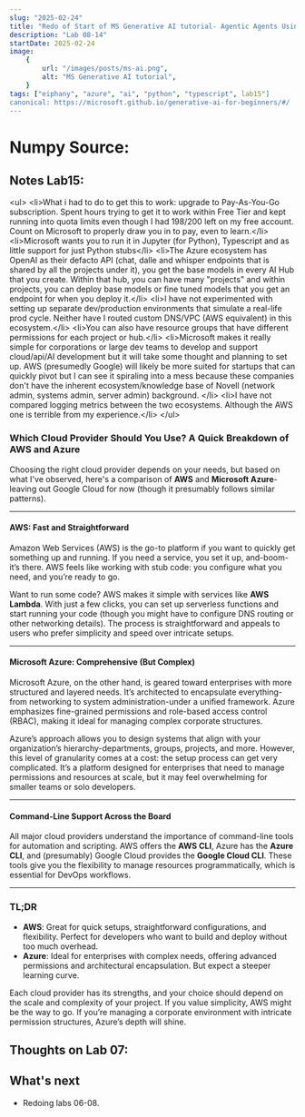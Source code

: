 ```yaml
---
slug: "2025-02-24"
title: "Redo of Start of MS Generative AI tutorial- Agentic Agents Using Azure, Lab 07"
description: "Lab 08-14"
startDate: 2025-02-24
image:
    {
        url: "/images/posts/ms-ai.png",
        alt: "MS Generative AI tutorial",
    }
tags: ["eiphany", "azure", "ai", "python", "typescript", lab15"]
canonical: https://microsoft.github.io/generative-ai-for-beginners/#/
---
```

# Numpy Source:


## Notes Lab15:
&lt;ul&gt;
    &lt;li&gt;What i had to do to get this to work: upgrade to Pay-As-You-Go subscription.  Spent hours trying to get it to work within Free Tier and kept running into quota limits even though I had $198/$200 left on my free account.  Count on Microsoft to properly draw you in to pay, even to learn.&lt;/li&gt;
    &lt;li&gt;Microsoft wants you to run it in Jupyter (for Python), Typescript and as little support for just Python stubs&lt;/li&gt;
    &lt;li&gt;The Azure ecosystem has OpenAI as their defacto API (chat, dalle and whisper endpoints that is shared by all the projects under it), you get the base models in every AI Hub that you create.  Within that hub, you can have many "projects" and within projects, you can deploy base models or fine tuned models that you get an endpoint for when you deploy it.&lt;/li&gt;
    &lt;li&gt;I have not experimented with setting up separate dev/production environments that simulate a real-life prod cycle.  Neither have I routed custom DNS/VPC (AWS equivalent) in this ecosystem.&lt;/li&gt;
    &lt;li&gt;You can also have resource groups that have different permissions for each project or hub.&lt;/li&gt;
    &lt;li&gt;Microsoft makes it really simple for corporations or large dev teams to develop and support cloud/api/AI development but it will take some thought and planning to set up.  AWS (presumedly Google) will likely be more suited for startups that can quickly pivot but I can see it spiraling into a mess because these companies don't have the inherent ecosystem/knowledge base of Novell (network admin, systems admin, server admin) background. &lt;/li&gt;
    &lt;li&gt;I have not compared logging metrics between the two ecosystems.  Although the AWS one is terrible from my experience.&lt;/li&gt;
&lt;/ul&gt;

### Which Cloud Provider Should You Use? A Quick Breakdown of AWS and Azure

Choosing the right cloud provider depends on your needs, but based on what I've observed, here's a comparison of **AWS** and **Microsoft Azure**-leaving out Google Cloud for now (though it presumably follows similar patterns).

---

#### **AWS: Fast and Straightforward**
Amazon Web Services (AWS) is the go-to platform if you want to quickly get something up and running. If you need a service, you set it up, and-boom-it’s there. AWS feels like working with stub code: you configure what you need, and you’re ready to go.

Want to run some code? AWS makes it simple with services like **AWS Lambda**. With just a few clicks, you can set up serverless functions and start running your code (though you might have to configure DNS routing or other networking details). The process is straightforward and appeals to users who prefer simplicity and speed over intricate setups.

---

#### **Microsoft Azure: Comprehensive (But Complex)**
Microsoft Azure, on the other hand, is geared toward enterprises with more structured and layered needs. It’s architected to encapsulate everything-from networking to system administration-under a unified framework. Azure emphasizes fine-grained permissions and role-based access control (RBAC), making it ideal for managing complex corporate structures.

Azure’s approach allows you to design systems that align with your organization’s hierarchy-departments, groups, projects, and more. However, this level of granularity comes at a cost: the setup process can get very complicated. It’s a platform designed for enterprises that need to manage permissions and resources at scale, but it may feel overwhelming for smaller teams or solo developers.

---

#### **Command-Line Support Across the Board**
All major cloud providers understand the importance of command-line tools for automation and scripting. AWS offers the **AWS CLI**, Azure has the **Azure CLI**, and (presumably) Google Cloud provides the **Google Cloud CLI**. These tools give you the flexibility to manage resources programmatically, which is essential for DevOps workflows.

---

### TL;DR
- **AWS**: Great for quick setups, straightforward configurations, and flexibility. Perfect for developers who want to build and deploy without too much overhead.
- **Azure**: Ideal for enterprises with complex needs, offering advanced permissions and architectural encapsulation. But expect a steeper learning curve.

Each cloud provider has its strengths, and your choice should depend on the scale and complexity of your project. If you value simplicity, AWS might be the way to go. If you’re managing a corporate environment with intricate permission structures, Azure’s depth will shine.

## Thoughts on Lab 07:


## What's next
- Redoing labs 06-08.

